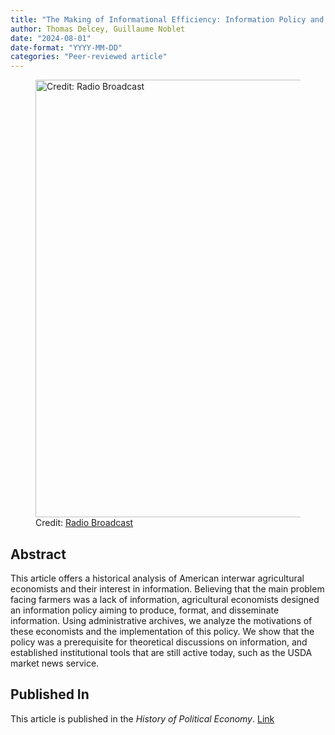 ```yaml
---
title: "The Making of Informational Efficiency: Information Policy and Theory in Interwar Agricultural Economics"
author: Thomas Delcey, Guillaume Noblet
date: "2024-08-01"
date-format: "YYYY-MM-DD"
categories: "Peer-reviewed article"
---
```


![Credit: [Radio Broadcast](https://babel.hathitrust.org/cgi/pt?id=mdp.39015011441048&view=1up&seq=198&skin=2021)](picture.png){width=700 fig-align="center"}

## Abstract

This article offers a historical analysis of American interwar agricultural economists and their interest in information. Believing that the main problem facing farmers was a lack of information, agricultural economists designed an information policy aiming to produce, format, and disseminate information. Using administrative archives, we analyze the motivations of these economists and the implementation of this policy. We show that the policy was a prerequisite for theoretical discussions on information, and established institutional tools that are still active today, such as the USDA market news service.

## Published In

This article is published in the *History of Political Economy*. [Link](https://doi.org/10.1215/00182702-11242749)


